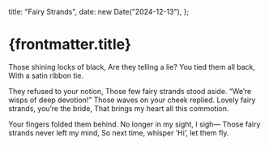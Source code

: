   title: "Fairy Strands",
  date: new Date("2024-12-13"),
};

# {frontmatter.title}

Those shining locks of black,
Are they telling a lie?
You tied them all back,
With a satin ribbon tie.

They refused to your notion,
Those few fairy strands stood aside.
“We’re wisps of deep devotion!”
Those waves on your cheek replied.
Lovely fairy strands, you’re the bride,
That brings my heart all this commotion.

Your fingers folded them behind.
No longer in my sight, I sigh—
Those fairy strands never left my mind,
So next time, whisper ‘Hi’, let them fly.
